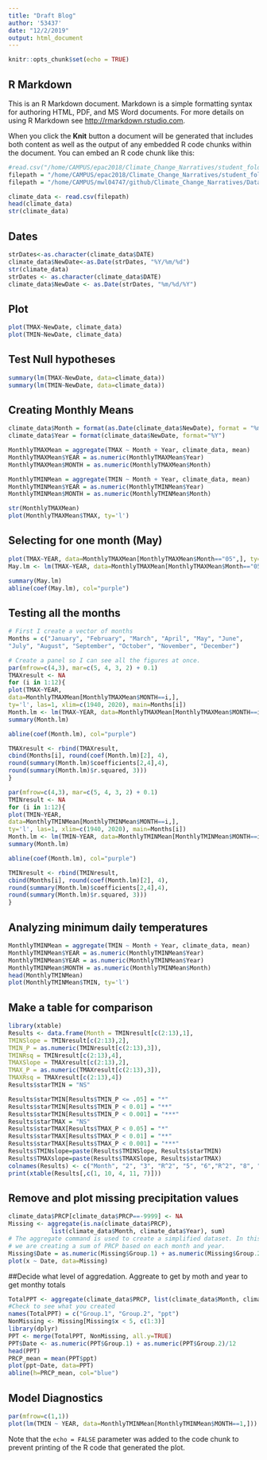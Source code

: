 ```yaml
---
title: "Draft Blog"
author: '53437'
date: "12/2/2019"
output: html_document
---
```


```r
knitr::opts_chunk$set(echo = TRUE)
```

## R Markdown

This is an R Markdown document. Markdown is a simple formatting syntax for authoring HTML, PDF, and MS Word documents. For more details on using R Markdown see <http://rmarkdown.rstudio.com>.

When you click the **Knit** button a document will be generated that includes both content as well as the output of any embedded R code chunks within the document. You can embed an R code chunk like this:

```r
#read.csv("/home/CAMPUS/epac2018/Climate_Change_Narratives/student_folders/Piette/Piette_v0_files/climate_data.csv")
filepath = "/home/CAMPUS/epac2018/Climate_Change_Narratives/student_folders/Piette/climate_data.csv"
filepath = "/home/CAMPUS/mwl04747/github/Climate_Change_Narratives/Data/FA19/Piette.csv"

climate_data <- read.csv(filepath)
head(climate_data)
str(climate_data)
```

## Dates
```R
strDates<-as.character(climate_data$DATE)
climate_data$NewDate<-as.Date(strDates, "%Y/%m/%d")
str(climate_data)
strDates <- as.character(climate_data$DATE)
climate_data$NewDate <- as.Date(strDates, "%m/%d/%Y")
```

## Plot

```r



plot(TMAX~NewDate, climate_data)
plot(TMIN~NewDate, climate_data)
```

## Test Null hypotheses

```R
summary(lm(TMAX~NewDate, data=climate_data))
summary(lm(TMIN~NewDate, data=climate_data))
```

## Creating Monthly Means

```R

climate_data$Month = format(as.Date(climate_data$NewDate), format = "%m")
climate_data$Year = format(climate_data$NewDate, format="%Y")

```

```R

MonthlyTMAXMean = aggregate(TMAX ~ Month + Year, climate_data, mean)
MonthlyTMAXMean$YEAR = as.numeric(MonthlyTMAXMean$Year)
MonthlyTMAXMean$MONTH = as.numeric(MonthlyTMAXMean$Month)

MonthlyTMINMean = aggregate(TMIN ~ Month + Year, climate_data, mean)
MonthlyTMINMean$YEAR = as.numeric(MonthlyTMINMean$Year)
MonthlyTMINMean$MONTH = as.numeric(MonthlyTMINMean$Month)
```

```R
str(MonthlyTMAXMean)
plot(MonthlyTMAXMean$TMAX, ty='l')
```

## Selecting for one month (May)

```R
plot(TMAX~YEAR, data=MonthlyTMAXMean[MonthlyTMAXMean$Month=="05",], ty='l', xlim=c(1950, 2020))
May.lm <- lm(TMAX~YEAR, data=MonthlyTMAXMean[MonthlyTMAXMean$Month=="05",])

summary(May.lm)
abline(coef(May.lm), col="purple")
```

## Testing all the months
```R
# First I create a vector of months
Months = c("January", "February", "March", "April", "May", "June",
"July", "August", "September", "October", "November", "December")

# Create a panel so I can see all the figures at once.
par(mfrow=c(4,3), mar=c(5, 4, 3, 2) + 0.1)
TMAXresult <- NA
for (i in 1:12){
plot(TMAX~YEAR,
data=MonthlyTMAXMean[MonthlyTMAXMean$MONTH==i,],
ty='l', las=1, xlim=c(1940, 2020), main=Months[i])
Month.lm <- lm(TMAX~YEAR, data=MonthlyTMAXMean[MonthlyTMAXMean$MONTH==i,])
summary(Month.lm)

abline(coef(Month.lm), col="purple")

TMAXresult <- rbind(TMAXresult,
cbind(Months[i], round(coef(Month.lm)[2], 4),
round(summary(Month.lm)$coefficients[2,4],4),
round(summary(Month.lm)$r.squared, 3)))
}


```


```r
par(mfrow=c(4,3), mar=c(5, 4, 3, 2) + 0.1)
TMINresult <- NA
for (i in 1:12){
plot(TMIN~YEAR,
data=MonthlyTMINMean[MonthlyTMINMean$MONTH==i,],
ty='l', las=1, xlim=c(1940, 2020), main=Months[i])
Month.lm <- lm(TMIN~YEAR, data=MonthlyTMINMean[MonthlyTMINMean$MONTH==i,])
summary(Month.lm)

abline(coef(Month.lm), col="purple")

TMINresult <- rbind(TMINresult,
cbind(Months[i], round(coef(Month.lm)[2], 4),
round(summary(Month.lm)$coefficients[2,4],4),
round(summary(Month.lm)$r.squared, 3)))
}
```

## Analyzing minimum daily temperatures
```R
MonthlyTMINMean = aggregate(TMIN ~ Month + Year, climate_data, mean)
MonthlyTMINMean$YEAR = as.numeric(MonthlyTMINMean$Year)
MonthlyTMINMean$YEAR = as.numeric(MonthlyTMINMean$Year)
MonthlyTMINMean$MONTH = as.numeric(MonthlyTMINMean$Month)
head(MonthlyTMINMean)
plot(MonthlyTMINMean$TMIN, ty='l')
```

## Make a table for comparison
``` R
library(xtable)
Results <- data.frame(Month = TMINresult[c(2:13),1],
TMINSlope = TMINresult[c(2:13),2],
TMIN_P = as.numeric(TMINresult[c(2:13),3]),
TMINRsq = TMINresult[c(2:13),4],
TMAXSlope = TMAXresult[c(2:13),2],
TMAX_P = as.numeric(TMAXresult[c(2:13),3]),
TMAXRsq = TMAXresult[c(2:13),4])
Results$starTMIN = "NS"
```

```R
Results$starTMIN[Results$TMIN_P <= .05] = "*"
Results$starTMIN[Results$TMIN_P < 0.01] = "**"
Results$starTMIN[Results$TMIN_P < 0.001] = "***"
Results$starTMAX = "NS"
Results$starTMAX[Results$TMAX_P < 0.05] = "*"
Results$starTMAX[Results$TMAX_P < 0.01] = "**"
Results$starTMAX[Results$TMAX_P < 0.001] = "***"
Results$TMINslope=paste(Results$TMINSlope, Results$starTMIN)
Results$TMAXslope=paste(Results$TMAXSlope, Results$starTMAX)
colnames(Results) <- c("Month", "2", "3", "R^2", "5", "6","R^2", "8", "9", "Slope TMIN", "Slope TMAX")
print(xtable(Results[,c(1, 10, 4, 11, 7)]))
```

## Remove and plot missing precipitation values
```R
climate_data$PRCP[climate_data$PRCP==-9999] <- NA
Missing <- aggregate(is.na(climate_data$PRCP),
            list(climate_data$Month, climate_data$Year), sum)
# The aggregate command is used to create a simplified dataset. In this case
# we are creating a sum of PRCP based on each month and year.
Missing$Date = as.numeric(Missing$Group.1) + as.numeric(Missing$Group.2)/12
plot(x ~ Date, data=Missing)
```

##Decide what level of aggredation. Aggreate to get by moth and year to get monthy totals
```R
TotalPPT <- aggregate(climate_data$PRCP, list(climate_data$Month, climate_data$Year), sum, na.rm=T)
#Check to see what you created
names(TotalPPT) = c("Group.1", "Group.2", "ppt")
NonMissing <- Missing[Missing$x < 5, c(1:3)]
library(dplyr)
PPT <- merge(TotalPPT, NonMissing, all.y=TRUE)
PPT$Date <- as.numeric(PPT$Group.1) + as.numeric(PPT$Group.2)/12
head(PPT)
PRCP_mean = mean(PPT$ppt)
plot(ppt~Date, data=PPT)
abline(h=PRCP_mean, col="blue")
```

## Model Diagnostics
```R
par(mfrow=c(1,1))
plot(lm(TMIN ~ YEAR, data=MonthlyTMINMean[MonthlyTMINMean$MONTH==1,]))
```











Note that the `echo = FALSE` parameter was added to the code chunk to prevent printing of the R code that generated the plot.
